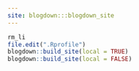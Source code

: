 ```yaml
---
site: blogdown:::blogdown_site
---
```



```r
rm_li
file.edit(".Rprofile")
blogdown::build_site(local = TRUE)
blogdown::build_site(local = FALSE)
```

